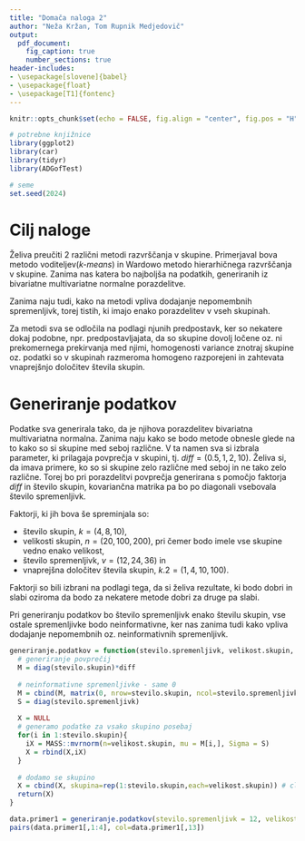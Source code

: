 ```yaml
---
title: "Domača naloga 2"
author: "Neža Kržan, Tom Rupnik Medjedovič"
output:
  pdf_document:
    fig_caption: true
    number_sections: true
header-includes:
- \usepackage[slovene]{babel}
- \usepackage{float}
- \usepackage[T1]{fontenc}
---
```


```r
knitr::opts_chunk$set(echo = FALSE, fig.align = "center", fig.pos = "H", message = FALSE, warning = FALSE, results = F, fig.height =3, fig.width = 6.5)

# potrebne knjižnice
library(ggplot2)
library(car)
library(tidyr)
library(ADGofTest)

# seme
set.seed(2024)
```

<!-- 
Navodilo:

Clustering

Compare at least 2 methods and find out which one is the best. Generate data for at least 4 groups from a bivariate multivariate normal distribution.  Among other things, examine the effect of adding nonsignificant variables (variables that have the same distribution across all groups).

Primerjaj vsaj dve metodi in ugotovi, katera je najboljša. 
Ustvari podatke za vsaj 4 skupine iz bivariatne multivariatne normalne porazdelitve. 
Med drugim preuči učinek dodajanja nepomembnih spremenljivk (spremenljivk, ki imajo enako porazdelitev v vseh skupinah).
--> 

# Cilj naloge

Želiva preučiti 2 različni metodi razvrščanja v skupine. Primerjaval bova metodo voditeljev(*k-means*) in Wardowo metodo hierarhičnega razvrščanja v skupine. Zanima nas katera bo najboljša na podatkih, generiranih iz bivariatne multivariatne normalne porazdelitve. 

Zanima naju tudi, kako na metodi vpliva dodajanje nepomembnih spremenljivk, torej tistih, ki imajo enako porazdelitev v vseh skupinah.

Za metodi sva se odločila na podlagi njunih predpostavk, ker so nekatere dokaj podobne, npr. predpostavljajata, da so skupine dovolj ločene oz. ni prekomernega prekirvanja med njimi, homogenosti variance znotraj skupine oz. podatki so v skupinah razmeroma homogeno razporejeni in zahtevata vnaprejšnjo določitev števila skupin.

# Generiranje podatkov

Podatke sva generirala tako, da je njihova porazdelitev bivariatna multivariatna normalna. Zanima naju kako se bodo metode obnesle glede na to kako so si skupine med seboj različne. V ta namen sva si izbrala parameter, ki prilagaja povprečja v skupini, tj. $diff = (0.5, 1, 2, 10)$. Želiva si, da imava primere, ko so si skupine zelo različne med seboj in ne tako zelo različne. Torej bo pri porazdelitvi povprečja generirana s pomočjo faktorja _diff_ in število skupin, kovariančna matrika pa bo po diagonali vsebovala število spremenljivk.

Faktorji, ki jih bova še spreminjala so:

- število skupin, $k = (4, 8, 10)$,
- velikosti skupin, $n = (20, 100, 200)$, pri čemer bodo imele vse skupine vedno enako velikost,
- število spremenljivk, $v = (12, 24, 36)$ in
- vnaprejšna določitev števila skupin, $k.2 = (1, 4, 10, 100)$.

Faktorji so bili izbrani na podlagi tega, da si želiva rezultate, ki bodo dobri in slabi oziroma da bodo za nekatere metode dobri za druge pa slabi.

Pri generiranju podatkov bo število spremenljivk enako številu skupin, vse ostale spremenljivke bodo neinformativne, ker nas zanima tudi kako vpliva dodajanje nepomembnih oz. neinformativnih spremenljivk. 

```r
generiranje.podatkov = function(stevilo.spremenljivk, velikost.skupin, stevilo.skupin, diff){
  # generiranje povprečij
  M = diag(stevilo.skupin)*diff 
  
  # neinformativne spremenljivke - same 0
  M = cbind(M, matrix(0, nrow=stevilo.skupin, ncol=stevilo.spremenljivk-stevilo.skupin)) 
  S = diag(stevilo.spremenljivk)
  
  X = NULL 
  # generamo podatke za vsako skupino posebaj
  for(i in 1:stevilo.skupin){
    iX = MASS::mvrnorm(n=velikost.skupin, mu = M[i,], Sigma = S)
    X = rbind(X,iX)
  }
  
  # dodamo se skupino
  X = cbind(X, skupina=rep(1:stevilo.skupin,each=velikost.skupin)) # clu = skupina
  return(X)
}

data.primer1 = generiranje.podatkov(stevilo.spremenljivk = 12, velikost.skupin = 100, stevilo.skupin = 4, diff = 2)
pairs(data.primer1[,1:4], col=data.primer1[,13])
```














